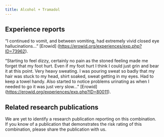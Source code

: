 ---
title: Alcohol + Tramadol
---
## Experience reports

“I continued to vomit, and between vomiting, had extremely vivid closed eye hallucinations…” [Erowid] (https://erowid.org/experiences/exp.php?ID=73962).

“Starting to feel dizzy, certainly no pain as the stoned feeling made me forget that my foot hurt. Even if my foot hurt I think I could just grin and bear it at this point. Very heavy sweating. I was pouring sweat so badly that my hair was stuck to my head, shirt soaked, sweat getting in my eyes. Had to keep a towel handy. Also started to notice problems urinating as when I needed to go it was just very slow…” [Erowid] (https://erowid.org/experiences/exp.php?ID=80011).

## Related research publications

We are yet to identify a research publication reporting on this combination. If you know of a publication that demonstrates the risk rating of this combination, please share the publication with us.
